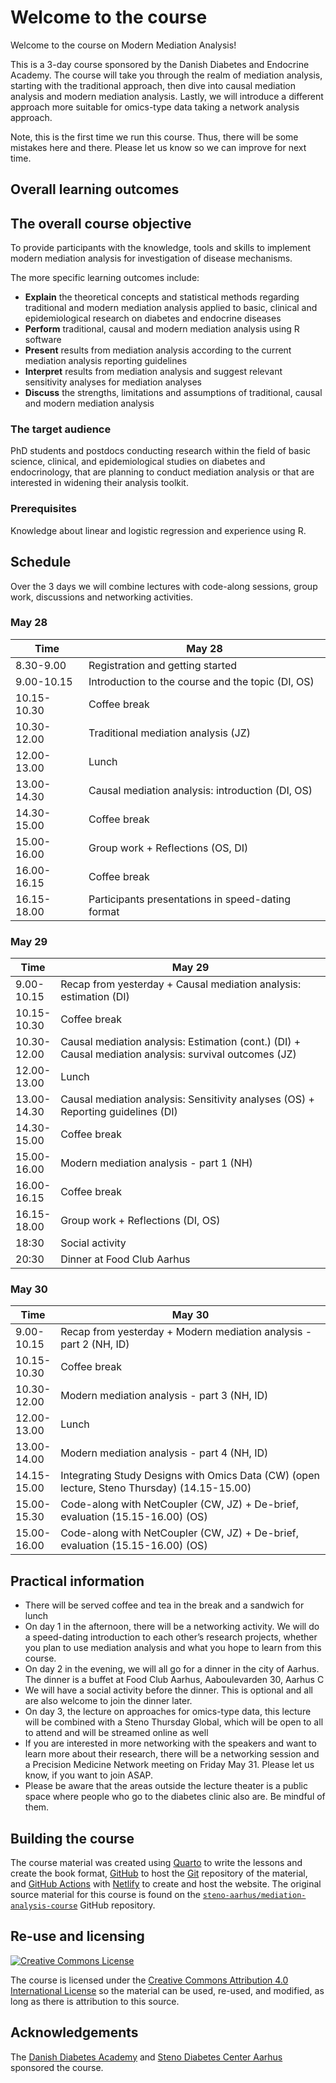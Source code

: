 # Welcome to the course {.unnumbered}

<!-- Daniel 15 min -->

Welcome to the course on Modern Mediation Analysis!

This is a 3-day course sponsored by the Danish Diabetes and Endocrine
Academy. The course will take you through the realm of mediation
analysis, starting with the traditional approach, then dive into causal
mediation analysis and modern mediation analysis. Lastly, we will
introduce a different approach more suitable for omics-type data taking
a network analysis approach.

Note, this is the first time we run this course. Thus, there will be
some mistakes here and there. Please let us know so we can improve for
next time.

## Overall learning outcomes

::: callout-note
## The overall course objective

To provide participants with the knowledge, tools and skills to
implement modern mediation analysis for investigation of disease
mechanisms.
:::

The more specific learning outcomes include:

-   **Explain** the theoretical concepts and statistical methods
    regarding traditional and modern mediation analysis applied to
    basic, clinical and epidemiological research on diabetes and
    endocrine diseases
-   **Perform** traditional, causal and modern mediation analysis using
    R software
-   **Present** results from mediation analysis according to the current
    mediation analysis reporting guidelines
-   **Interpret** results from mediation analysis and suggest relevant
    sensitivity analyses for mediation analyses
-   **Discuss** the strengths, limitations and assumptions of
    traditional, causal and modern mediation analysis

### The target audience

PhD students and postdocs conducting research within the field of basic
science, clinical, and epidemiological studies on diabetes and
endocrinology, that are planning to conduct mediation analysis or that
are interested in widening their analysis toolkit.

### Prerequisites

Knowledge about linear and logistic regression and experience using R.

## Schedule

Over the 3 days we will combine lectures with code-along sessions, group
work, discussions and networking activities.

<!-- notes: less time for estimation for day 2 -->

::: panel-tabset
### May 28

| Time        | May 28                                            |
|-------------|---------------------------------------------------|
| 8.30-9.00   | Registration and getting started                  |
| 9.00-10.15  | Introduction to the course and the topic (DI, OS) |
| 10.15-10.30 | Coffee break                                      |
| 10.30-12.00 | Traditional mediation analysis (JZ)               |
| 12.00-13.00 | Lunch                                             |
| 13.00-14.30 | Causal mediation analysis: introduction (DI, OS)  |
| 14.30-15.00 | Coffee break                                      |
| 15.00-16.00 | Group work + Reflections (OS, DI)                 |
| 16.00-16.15 | Coffee break                                      |
| 16.15-18.00 | Participants presentations in speed-dating format |

### May 29

| Time        | May 29                                                                                                 |
|-------------|--------------------------------------------------------------------------------------------------------|
| 9.00-10.15  | Recap from yesterday + Causal mediation analysis: estimation (DI)                                      |
| 10.15-10.30 | Coffee break                                                                                           |
| 10.30-12.00 | Causal mediation analysis: Estimation (cont.) (DI) + Causal mediation analysis: survival outcomes (JZ) |
| 12.00-13.00 | Lunch                                                                                                  |
| 13.00-14.30 | Causal mediation analysis: Sensitivity analyses (OS) + Reporting guidelines (DI)                       |
| 14.30-15.00 | Coffee break                                                                                           |
| 15.00-16.00 | Modern mediation analysis - part 1 (NH)                                                                |
| 16.00-16.15 | Coffee break                                                                                           |
| 16.15-18.00 | Group work + Reflections (DI, OS)                                                                      |
| 18:30       | Social activity                                                                                        |
| 20:30       | Dinner at Food Club Aarhus                                                                             |

### May 30

| Time        | May 30                                                                                      |
|-------------|---------------------------------------------------------------------------------------------|
| 9.00-10.15  | Recap from yesterday + Modern mediation analysis - part 2 (NH, ID)                          |
| 10.15-10.30 | Coffee break                                                                                |
| 10.30-12.00 | Modern mediation analysis - part 3 (NH, ID)                                                 |
| 12.00-13.00 | Lunch                                                                                       |
| 13.00-14.00 | Modern mediation analysis - part 4 (NH, ID)                                                 |
| 14.15-15.00 | Integrating Study Designs with Omics Data (CW) (open lecture, Steno Thursday) (14.15-15.00) |
| 15.00-15.30 | Code-along with NetCoupler (CW, JZ) + De-brief, evaluation (15.15-16.00) (OS)               |
| 15.00-16.00 | Code-along with NetCoupler (CW, JZ) + De-brief, evaluation (15.15-16.00) (OS)               |
:::

::: callout-note
## Practical information

-   There will be served coffee and tea in the break and a sandwich for
    lunch
-   On day 1 in the afternoon, there will be a networking activity. We
    will do a speed-dating introduction to each other's research
    projects, whether you plan to use mediation analysis and what you
    hope to learn from this course.
-   On day 2 in the evening, we will all go for a dinner in the city of
    Aarhus. The dinner is a buffet at Food Club Aarhus, Aaboulevarden
    30, Aarhus C
-   We will have a social activity before the dinner. This is optional
    and all are also welcome to join the dinner later.
-   On day 3, the lecture on approaches for omics-type data, this
    lecture will be combined with a Steno Thursday Global, which will be
    open to all to attend and will be streamed online as well
-   If you are interested in more networking with the speakers and want
    to learn more about their research, there will be a networking
    session and a Precision Medicine Network meeting on Friday May 31.
    Please let us know, if you want to join ASAP.
-   Please be aware that the areas outside the lecture theater is a
    public space where people who go to the diabetes clinic also are. Be
    mindful of them.
:::

## Building the course

The course material was created using [Quarto](https://quarto.org/) to
write the lessons and create the book format,
[GitHub](https://github.com/) to host the [Git](https://git-scm.com/)
repository of the material, and [GitHub
Actions](https://github.com/features/actions) with
[Netlify](https://www.netlify.com/) to create and host the website. The
original source material for this course is found on the
[`steno-aarhus/mediation-analysis-course`](https://github.com/steno-aarhus/mediation-analysis-course)
GitHub repository.

## Re-use and licensing {#licensing}

<a rel="license" href="http://creativecommons.org/licenses/by/4.0/"><img src="https://i.creativecommons.org/l/by/4.0/80x15.png" alt="Creative Commons License" style="border-width:0"/></a>

The course is licensed under the [Creative Commons Attribution 4.0
International License](https://creativecommons.org/licenses/by/4.0/) so
the material can be used, re-used, and modified, as long as there is
attribution to this source.

## Acknowledgements

The [Danish Diabetes Academy](https://www.danishdiabetesacademy.dk/) and
[Steno Diabetes Center Aarhus](https://www.stenoaarhus.dk/) sponsored
the course.
